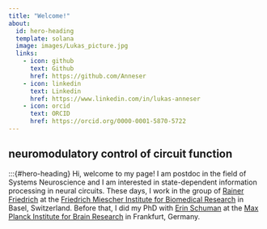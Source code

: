 ```yaml
---
title: "Welcome!"
about: 
  id: hero-heading
  template: solana
  image: images/Lukas_picture.jpg
  links:
    - icon: github
      text: Github
      href: https://github.com/Anneser
    - icon: linkedin
      text: Linkedin
      href: https://www.linkedin.com/in/lukas-anneser
    - icon: orcid
      text: ORCID
      href: https://orcid.org/0000-0001-5870-5722
---
```

## neuromodulatory control of circuit function
:::{#hero-heading}
Hi, welcome to my page! I am postdoc in the field of Systems Neuroscience and I am interested in state-dependent information processing in neural circuits.
These days, I work in the group of [Rainer Friedrich](https://www.fmi.ch/research-groups/groupleader.html?group=119) at the [Friedrich Miescher Institute for Biomedical Research](https://www.fmi.ch/) in Basel, Switzerland. Before that, I did my PhD with [Erin Schuman](https://brain.mpg.de/schuman) at the [Max Planck Institute for Brain Research](https://brain.mpg.de/home) in Frankfurt, Germany. 